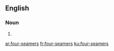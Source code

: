 ==English==

===Noun===
{{head|en|noun plural form|head=[[four]]-[[seamer]]s}}

# {{plural of|four-seamer|lang=en}}

[[ar:four-seamers]]
[[fr:four-seamers]]
[[ku:four-seamers]]
